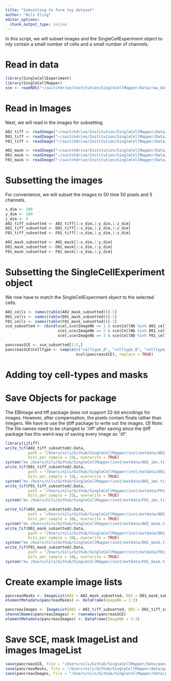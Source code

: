 ```yaml
---
title: "Subsetting to form toy dataset"
author: "Nils Eling"
editor_options:
  chunk_output_type: inline
---
```


In this script, we will subset images and the SingleCellExperiment object to inly contain a small number of cells and a small number of channels.

# Read in data

```r
library(SingleCellExperiment)
library(SingleCellMapper)
sce <- readRDS("~/switchdrive/Institution/SingleCellMapper/Data/raw_data/sce.rds")
```

# Read in Images

Next, we will read in the images for subsetting.

```r
A02_tiff <- readImage("~/switchdrive/Institution/SingleCellMapper/Data/raw_data/images/A02_imc.tiff")
D01_tiff <- readImage("~/switchdrive/Institution/SingleCellMapper/Data/raw_data/images/D01_imc.tiff")
F01_tiff <- readImage("~/switchdrive/Institution/SingleCellMapper/Data/raw_data/images/F01_imc.tiff")

A02_mask <- readImage("~/switchdrive/Institution/SingleCellMapper/Data/raw_data/images/A02_mask.tiff", as.is=TRUE)
D01_mask <- readImage("~/switchdrive/Institution/SingleCellMapper/Data/raw_data/images/D01_mask.tiff", as.is=TRUE)
F01_mask <- readImage("~/switchdrive/Institution/SingleCellMapper/Data/raw_data/images/F01_mask.tiff", as.is=TRUE)
```

# Subsetting the images

For convenience, we will subset the images to 50 time 50 pixels and 5 channels.

```r
x_dim <- 100
y_dim <- 100
z_dim <- 5
A02_tiff_subsetted <- A02_tiff[1:x_dim,1:y_dim,1:z_dim]
D01_tiff_subsetted <- D01_tiff[1:x_dim,1:y_dim,1:z_dim]
F01_tiff_subsetted <- F01_tiff[1:x_dim,1:y_dim,1:z_dim]

A02_mask_subsetted <- A02_mask[1:x_dim,1:y_dim]
D01_mask_subsetted <- D01_mask[1:x_dim,1:y_dim]
F01_mask_subsetted <- F01_mask[1:x_dim,1:y_dim]
```

# Subsetting the SingleCellExperiment object

We now have to match the SingleCellExperiment object to the selected cells.

```r
A02_cells <- names(table(A02_mask_subsetted))[-1]
D01_cells <- names(table(D01_mask_subsetted))[-1]
F01_cells <- names(table(F01_mask_subsetted))[-1]
sce_subsetted <- cbind(sce[,sce$ImageNb == 1 & sce$CellNb %in% A02_cells],
                       sce[,sce$ImageNb == 2 & sce$CellNb %in% D01_cells],
                       sce[,sce$ImageNb == 3 & sce$CellNb %in% F01_cells])

pancreasSCE <- sce_subsetted[1:5,]
pancreasSCE$CellType <- sample(c("celltype_A", "celltype_B", "celltype_C"), 
                               ncol(pancreasSCE), replace = TRUE)
```

# Adding toy cell-types and masks



# Save Objects for package

The EBImage and tiff package does not support 32-bit encodings for images.
However, after compensation, the pixels contain floats rather than integers.
We have to use the ijtiff package to write out the images.
*Of Note:* The file names need to be changed to '.tiff' after saving since the ijtiff package has this weird way of saving every image as '.tif'.

```r
library(ijtiff)
write_tif(A02_tiff_subsetted@.Data, 
          path = "/Users/nils/Github/SingleCellMapper/inst/extdata/A02_imc.tiff",
          bits_per_sample = 32L, overwrite = TRUE)
system("mv /Users/nils/Github/SingleCellMapper/inst/extdata/A02_imc.tif /Users/nils/Github/SingleCellMapper/inst/extdata/A02_imc.tiff")
write_tif(D01_tiff_subsetted@.Data, 
          path = "/Users/nils/Github/SingleCellMapper/inst/extdata/D01_imc.tiff",
          bits_per_sample = 32L, overwrite = TRUE)
system("mv /Users/nils/Github/SingleCellMapper/inst/extdata/D01_imc.tif /Users/nils/Github/SingleCellMapper/inst/extdata/D01_imc.tiff")
write_tif(F01_tiff_subsetted@.Data, 
          path = "/Users/nils/Github/SingleCellMapper/inst/extdata/F01_imc.tiff",
          bits_per_sample = 32L, overwrite = TRUE)
system("mv /Users/nils/Github/SingleCellMapper/inst/extdata/F01_imc.tif /Users/nils/Github/SingleCellMapper/inst/extdata/F01_imc.tiff")

write_tif(A02_mask_subsetted@.Data, 
          path = "/Users/nils/Github/SingleCellMapper/inst/extdata/A02_mask.tiff",
          bits_per_sample = 16L, overwrite = TRUE)
system("mv /Users/nils/Github/SingleCellMapper/inst/extdata/A02_mask.tif /Users/nils/Github/SingleCellMapper/inst/extdata/A02_mask.tiff")
write_tif(D01_mask_subsetted@.Data, 
          path = "/Users/nils/Github/SingleCellMapper/inst/extdata/D01_mask.tiff",
          bits_per_sample = 16L, overwrite = TRUE)
system("mv /Users/nils/Github/SingleCellMapper/inst/extdata/D01_mask.tif /Users/nils/Github/SingleCellMapper/inst/extdata/D01_mask.tiff")
write_tif(F01_mask_subsetted@.Data, 
          path = "/Users/nils/Github/SingleCellMapper/inst/extdata/F01_mask.tiff",
          bits_per_sample = 16L, overwrite = TRUE)
system("mv /Users/nils/Github/SingleCellMapper/inst/extdata/F01_mask.tif /Users/nils/Github/SingleCellMapper/inst/extdata/F01_mask.tiff")
```

# Create example image lists

```r
pancreasMasks <- ImageList(A02 = A02_mask_subsetted, D01 = D01_mask_subsetted, F01 = F01_mask_subsetted)
elementMetadata(pancreasMasks) <- DataFrame(ImageNb = 1:3)

pancreasImages <- ImageList(A02 = A02_tiff_subsetted, D01 = D01_tiff_subsetted, F01 = F01_tiff_subsetted)
channelNames(pancreasImages) <- rownames(pancreasSCE)
elementMetadata(pancreasImages) <- DataFrame(ImageNb = 1:3)
```

# Save SCE, mask ImageList and images ImageList

```r
save(pancreasSCE, file = "/Users/nils/Github/SingleCellMapper/data/pancreasSCE.RData")
save(pancreasMasks, file = "/Users/nils/Github/SingleCellMapper/data/pancreasMasks.RData")
save(pancreasImages, file = "/Users/nils/Github/SingleCellMapper/data/pancreasImages.RData")
```
